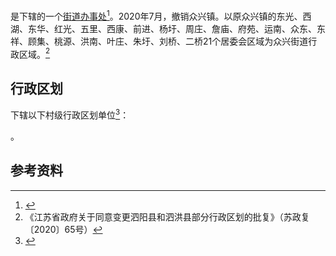 {{中国乡级行政区|32/13/23/002/000
| 政府驻地 = 意杨大道6号
| 电话区号 = 527
}}

'''{{PAGENAMEBASE}}'''是{{PRC admin/fullname|32/13/23/002/000|3}}下辖的一个[[街道办事处|街道办事处]]<ref>{{PRC admin/ref sgc|{{PRC admin/parent|32/13/23/002/000}}}}</ref>。2020年7月，撤销众兴镇。以原众兴镇的东光、西湖、东华、红光、五里、西康、前进、杨圩、周庄、詹庙、府苑、运南、众东、东祥、顾集、桃源、洪南、叶庄、朱圩、刘桥、二桥21个居委会区域为众兴街道行政区域。<ref>《江苏省政府关于同意变更泗阳县和泗洪县部分行政区划的批复》（苏政复〔2020〕65号）</ref>

== 行政区划 ==
{{PAGENAMEBASE}}下辖以下村级行政区划单位<ref>{{PRC admin/ref sgc|32/13/23/002/000}}</ref>：

{{PRC admin/children|32/13/23/002/000}}。

== 参考资料 ==
{{reflist}}

{{PRC admin/navcat|32/13/23/002/000}}